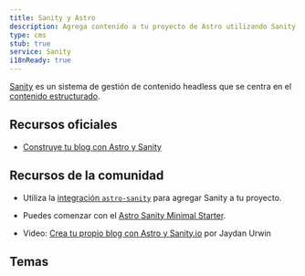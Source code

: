 ```yaml
---
title: Sanity y Astro
description: Agrega contenido a tu proyecto de Astro utilizando Sanity como CMS
type: cms
stub: true
service: Sanity
i18nReady: true
---
```



[Sanity](http://sanity.io) es un sistema de gestión de contenido headless que se centra en el [contenido estructurado](https://www.sanity.io/structured-content-platform).

## Recursos oficiales

- [Construye tu blog con Astro y Sanity](https://www.sanity.io/guides/sanity-astro-blog)

## Recursos de la comunidad

- Utiliza la [integración `astro-sanity`](https://github.com/littlesticks/astro-sanity) para agregar Sanity a tu proyecto.

- Puedes comenzar con el [Astro Sanity Minimal Starter](https://github.com/littlesticks/astro-sanity-minimal-starter).

- Video: [Crea tu propio blog con Astro y Sanity.io](https://www.youtube.com/watch?v=-jAWLTfsSQw) por Jaydan Urwin

## Temas

<Grid>
  <Card title="The Balanced Chef" href="https://astro.build/themes/details/balanced-chef/" thumbnail="astro-chef-project.png"/>
</Grid>